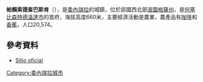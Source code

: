 '''帕賴索德查巴斯肯'''（{{lang-es|Paraíso de Chabasquén}}），是[[委內瑞拉|委內瑞拉]]的城鎮，位於該國西北部[[波圖格薩州|波圖格薩州]]，是[[何塞比森特德溫達市|何塞比森特德溫達市]]的首府，海拔高度660米，主要經濟活動是農業，農產品有[[咖啡|咖啡]]和[[香蕉|香蕉]]，人口20,574。

==參考資料==
* [http://paraisodechabasquen.gob.ve/ Sitio oficial] {{Wayback|url=http://paraisodechabasquen.gob.ve/ |date=20090616104852 }}

{{Venezuela-geo-stub}}
[[Category:委內瑞拉城市|Category:委內瑞拉城市]]